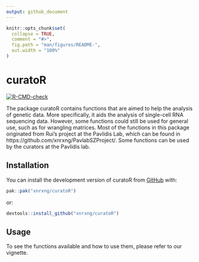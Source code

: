 ```yaml
---
output: github_document
---
```


<!-- README.md is generated from README.Rmd. Please edit that file -->

```r
knitr::opts_chunk$set(
  collapse = TRUE,
  comment = "#>",
  fig.path = "man/figures/README-",
  out.width = "100%"
)
```

# curatoR

<!-- badges: start -->
[![R-CMD-check](https://github.com/xnrxng/curatoR/actions/workflows/R-CMD-check.yaml/badge.svg)](https://github.com/xnrxng/curatoR/actions/workflows/R-CMD-check.yaml)
<!-- badges: end -->

The package curatoR contains functions that are aimed to help the analysis of genetic data. More specifically, it aids the analysis of single-cell RNA sequencing data. However, some functions could still be used for general use, such as for wrangling matrices. Most of the functions in this package originated from Rui's project at the Pavlidis Lab, which can be found in https://github.com/xnrxng/PavlabSZProject/. Some functions can be used by the curators at the Pavlidis lab.

## Installation

You can install the development version of curatoR from [GitHub](https://github.com/xnrxng/curatoR) with:

``` r
pak::pak("xnrxng/curatoR")
```

or:

``` r
devtools::install_github("xnrxng/curatoR")
```

## Usage

To see the functions available and how to use them, please refer to our vignette.
